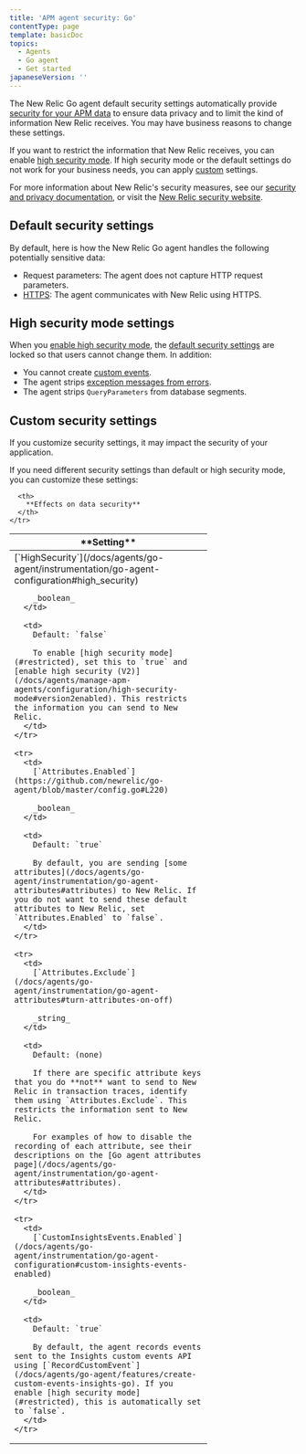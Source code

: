 ```yaml
---
title: 'APM agent security: Go'
contentType: page
template: basicDoc
topics:
  - Agents
  - Go agent
  - Get started
japaneseVersion: ''
---
```


The New Relic Go agent default security settings automatically provide [security for your APM data](/docs/using-new-relic/new-relic-security/security/apm-agent-data-security) to ensure data privacy and to limit the kind of information New Relic receives. You may have business reasons to change these settings.

If you want to restrict the information that New Relic receives, you can enable [high security mode](#restricted). If high security mode or the default settings do not work for your business needs, you can apply [custom](#custom) settings.

For more information about New Relic's security measures, see our [security and privacy documentation](/docs/using-new-relic/new-relic-security/security/security-matters-data-privacy-new-relic), or visit the [New Relic security website](https://newrelic.com/why-new-relic/security).

## Default security settings

By default, here is how the New Relic Go agent handles the following potentially sensitive data:

* Request parameters: The agent does not capture HTTP request parameters.
* [HTTPS](/docs/agents/go-agent/instrumentation/go-agent-configuration#use-tls): The agent communicates with New Relic using HTTPS.

## High security mode settings

When you [enable high security mode](/docs/agents/go-agent/instrumentation/go-agent-configuration#high_security), the [default security settings](#default) are locked so that users cannot change them. In addition:

* You cannot create [custom events](/docs/agents/go-agent/features/create-custom-events-insights-go).
* The agent strips [exception messages from errors](https://github.com/newrelic/go-agent/blob/master/GUIDE.md#error-reporting).
* The agent strips `QueryParameters` from database segments.

## Custom security settings

<Callout variant="caution">
  If you customize security settings, it may impact the security of your application.
</Callout>

If you need different security settings than default or high security mode, you can customize these settings:

<Table>
  <thead>
    <tr>
      <th width="330px">
        **Setting**
      </th>

      <th>
        **Effects on data security**
      </th>
    </tr>
  </thead>

  <tbody>
    <tr>
      <td>
        [`HighSecurity`](/docs/agents/go-agent/instrumentation/go-agent-configuration#high_security)

        _boolean_
      </td>

      <td>
        Default: `false`

        To enable [high security mode](#restricted), set this to `true` and [enable high security (V2)](/docs/agents/manage-apm-agents/configuration/high-security-mode#version2enabled). This restricts the information you can send to New Relic.
      </td>
    </tr>

    <tr>
      <td>
        [`Attributes.Enabled`](https://github.com/newrelic/go-agent/blob/master/config.go#L220)

        _boolean_
      </td>

      <td>
        Default: `true`

        By default, you are sending [some attributes](/docs/agents/go-agent/instrumentation/go-agent-attributes#attributes) to New Relic. If you do not want to send these default attributes to New Relic, set `Attributes.Enabled` to `false`.
      </td>
    </tr>

    <tr>
      <td>
        [`Attributes.Exclude`](/docs/agents/go-agent/instrumentation/go-agent-attributes#turn-attributes-on-off)

        _string_
      </td>

      <td>
        Default: (none)

        If there are specific attribute keys that you do **not** want to send to New Relic in transaction traces, identify them using `Attributes.Exclude`. This restricts the information sent to New Relic.

        For examples of how to disable the recording of each attribute, see their descriptions on the [Go agent attributes page](/docs/agents/go-agent/instrumentation/go-agent-attributes#attributes).
      </td>
    </tr>

    <tr>
      <td>
        [`CustomInsightsEvents.Enabled`](/docs/agents/go-agent/instrumentation/go-agent-configuration#custom-insights-events-enabled)

        _boolean_
      </td>

      <td>
        Default: `true`

        By default, the agent records events sent to the Insights custom events API using [`RecordCustomEvent`](/docs/agents/go-agent/features/create-custom-events-insights-go). If you enable [high security mode](#restricted), this is automatically set to `false`.
      </td>
    </tr>
  </tbody>
</Table>

